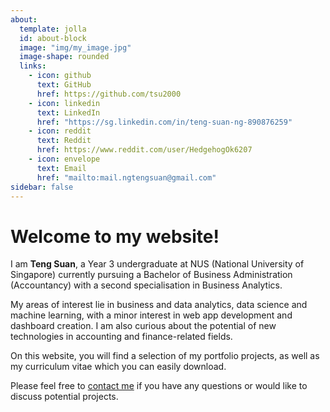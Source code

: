 ```yaml
---
about:
  template: jolla
  id: about-block
  image: "img/my_image.jpg"
  image-shape: rounded
  links:
    - icon: github
      text: GitHub
      href: https://github.com/tsu2000
    - icon: linkedin
      text: LinkedIn
      href: "https://sg.linkedin.com/in/teng-suan-ng-890876259"
    - icon: reddit
      text: Reddit
      href: https://www.reddit.com/user/HedgehogOk6207
    - icon: envelope
      text: Email
      href: "mailto:mail.ngtengsuan@gmail.com"  
sidebar: false
---
```


::: {#about-block}
:::

# Welcome to my website!

I am **Teng Suan**, a Year 3 undergraduate at NUS (National University of Singapore) currently pursuing a Bachelor of Business Administration (Accountancy) with a second specialisation in Business Analytics.

My areas of interest lie in business and data analytics, data science and machine learning, with a minor interest in web app development and dashboard creation. I am also curious about the potential of new technologies in accounting and finance-related fields.

On this website, you will find a selection of my portfolio projects, as well as my curriculum vitae which you can easily download.

Please feel free to [contact me](mailto:mail.ngtengsuan@gmail.com) if you have any questions or would like to discuss potential projects.
